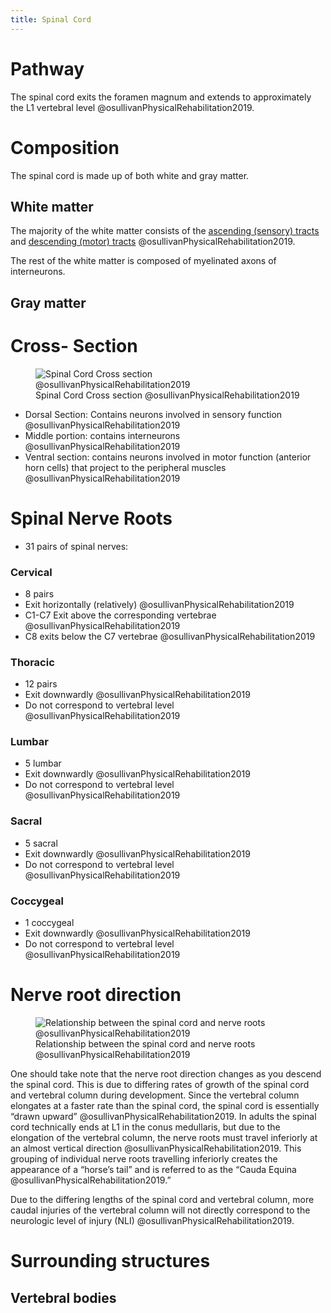 ```yaml
---
title: Spinal Cord
---
```


# Pathway

The spinal cord exits the foramen magnum and extends to approximately the L1 vertebral level @osullivanPhysicalRehabilitation2019.

# Composition

The spinal cord is made up of both white and gray matter.

## White matter
The majority of the white matter consists of the [ascending (sensory) tracts]({{< var ref-ascending-tracts.path >}}) and [descending (motor) tracts]({{< var ref-descending-tracts.path >}}) @osullivanPhysicalRehabilitation2019.

The rest of the white matter is composed of myelinated axons of interneurons.

## Gray matter

# Cross- Section

![Spinal Cord Cross section @osullivanPhysicalRehabilitation2019](/The Archive/Neuroscience/Neuroanatomy/Spinal Cord/images/osullivan fig20.1 spinal cord cross section.png)


- Dorsal Section: Contains neurons involved in sensory function @osullivanPhysicalRehabilitation2019
- Middle portion: contains interneurons @osullivanPhysicalRehabilitation2019
- Ventral section: contains neurons involved in motor function (anterior horn cells) that project to the peripheral muscles @osullivanPhysicalRehabilitation2019

# Spinal Nerve Roots

- 31 pairs of spinal nerves: 

:::{layout-ncol="3"}

### Cervical    

- 8 pairs
- Exit horizontally (relatively) @osullivanPhysicalRehabilitation2019
- C1-C7 Exit above the corresponding vertebrae @osullivanPhysicalRehabilitation2019
- C8 exits below the C7 vertebrae @osullivanPhysicalRehabilitation2019

### Thoracic

- 12 pairs
- Exit downwardly @osullivanPhysicalRehabilitation2019
- Do not correspond to vertebral level @osullivanPhysicalRehabilitation2019

### Lumbar

- 5 lumbar
- Exit downwardly @osullivanPhysicalRehabilitation2019
- Do not correspond to vertebral level @osullivanPhysicalRehabilitation2019

### Sacral

- 5 sacral
- Exit downwardly @osullivanPhysicalRehabilitation2019
- Do not correspond to vertebral level @osullivanPhysicalRehabilitation2019

### Coccygeal

- 1 coccygeal
- Exit downwardly @osullivanPhysicalRehabilitation2019
- Do not correspond to vertebral level @osullivanPhysicalRehabilitation2019
:::

# Nerve root direction

![Relationship between the spinal cord and nerve roots @osullivanPhysicalRehabilitation2019](/The Archive/Neuroscience/Neuroanatomy/Spinal Cord/images/osullivan fig20.2 spinal cord and nerve roots.png)

One should take note that the nerve root direction changes as you descend the spinal cord.
This is due to differing rates of growth of the spinal cord and vertebral column during development.
Since the vertebral column elongates at a faster rate than the spinal cord, the spinal cord is essentially "drawn upward" @osullivanPhysicalRehabilitation2019.
In adults the spinal cord technically ends at L1 in the conus medullaris, but due to the elongation of the vertebral column, the nerve roots must travel inferiorly at an almost vertical direction @osullivanPhysicalRehabilitation2019.
This grouping of individual nerve roots travelling inferiorly creates the appearance of a "horse's tail" and is referred to as the "Cauda Equina @osullivanPhysicalRehabilitation2019."

::: {.callout-tip title="Clinical Significance"}
Due to the differing lengths of the spinal cord and vertebral column, more caudal injuries of the vertebral column will not directly correspond to the neurologic level of injury (NLI) @osullivanPhysicalRehabilitation2019.
:::



# Surrounding structures



## Vertebral bodies